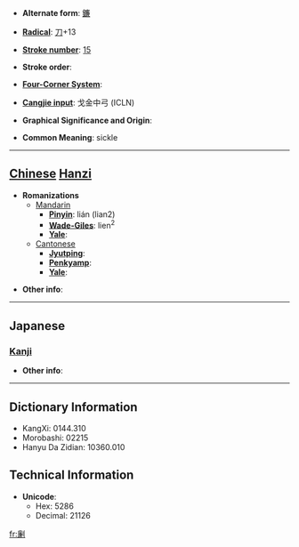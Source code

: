* '''Alternate form''': [[鐮]]

* '''[[Wiktionary:Chinese radical index| Radical]]''': [[Wiktionary:Chinese radical index 刀|刀]]+13

* '''[[Wiktionary:Chinese total strokes index|Stroke number]]''': [[Wiktionary:Chinese total strokes index 15|15]]

* '''Stroke order''': 

* '''[[Wiktionary:Chinese four corner index|Four-Corner System]]''': 

* '''[[Wiktionary:Chinese Cangjie index|Cangjie input]]''': 戈金中弓 (ICLN)

* '''Graphical Significance and Origin''': 

* '''Common Meaning''': sickle

----

== [[Chinese]] [[Hanzi]] ==

* '''Romanizations'''
** [[Mandarin]]
*** '''[[Pinyin]]''': lián (lian2)
*** '''[[Wade-Giles]]''': lien<sup>2</sup>
*** '''[[Yale]]''': 
**[[Cantonese]]
***'''[[Jyutping]]''':
***'''[[Penkyamp]]''': 
***'''[[Yale]]''': 

* '''Other info''': 

----

==Japanese==
===[[Kanji]]===
{{kanji|on readings=[[れん]] (ren)|kun readings=[[かま]] (kama)}}

* '''Other info''':  

----

== Dictionary Information ==

* KangXi: 0144.310
* Morobashi: 02215
* Hanyu Da Zidian: 10360.010

== Technical Information ==

* '''Unicode''':
** Hex: 5286
** Decimal: 21126

[[fr:劆]]
